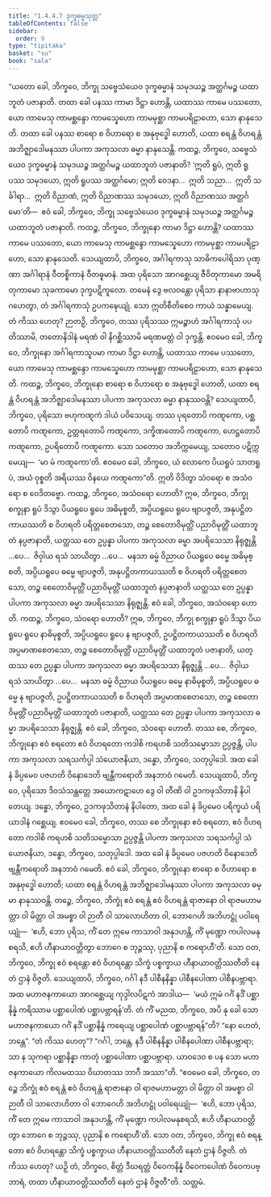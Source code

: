 ```yaml
---
title: "1.4.4.7 ဒုက္ခဓမ္မသုတ္တ"
tableOfContents: false
sidebar:
  order: 9
type: "tipitaka"
basket: "su"
book: "sala"
---
```



<DynamicBreadcrumb />

<Division number="244" book="sala">

<Paragraph number="1047" book="sala">
“ယတော ခေါ, ဘိက္ခဝေ, ဘိက္ခု သဗ္ဗေသံယေဝ ဒုက္ခဓမ္မာနံ သမုဒယဉ္စ အတ္ထင်္ဂမဉ္စ ယထာဘူတံ ပဇာနာတိ. တထာ ခေါ ပနဿ ကာမာ ဒိဋ္ဌာ ဟောန္တိ, ယထာဿ ကာမေ ပဿတော, ယော ကာမေသု ကာမစ္ဆန္ဒော ကာမသ္နေဟော ကာမမုစ္ဆာ ကာမပရိဠာဟော, သော နာနုသေတိ. တထာ ခေါ ပနဿ စာရော စ ဝိဟာရော စ အနုဗုဒ္ဓေါ ဟောတိ, ယထာ စရန္တံ ဝိဟရန္တံ အဘိဇ္ဈာဒေါမနဿာ ပါပကာ အကုသလာ ဓမ္မာ နာနုသေန္တိ.
</Paragraph>

<Paragraph number="1048" book="sala">
ကထဉ္စ, ဘိက္ခဝေ, သဗ္ဗေသံယေဝ ဒုက္ခဓမ္မာနံ သမုဒယဉ္စ အတ္ထင်္ဂမဉ္စ ယထာဘူတံ ပဇာနာတိ? ‘ဣတိ ရူပံ, ဣတိ ရူပဿ သမုဒယော, ဣတိ ရူပဿ အတ္ထင်္ဂမော; ဣတိ ဝေဒနာ…  ဣတိ သညာ…  ဣတိ သင်္ခါရာ…  ဣတိ ဝိညာဏံ, ဣတိ ဝိညာဏဿ သမုဒယော, ဣတိ ဝိညာဏဿ အတ္ထင်္ဂမော’တိ—  ဧဝံ ခေါ, ဘိက္ခဝေ, ဘိက္ခု သဗ္ဗေသံယေဝ ဒုက္ခဓမ္မာနံ သမုဒယဉ္စ အတ္ထင်္ဂမဉ္စ ယထာဘူတံ ပဇာနာတိ.
</Paragraph>

<Paragraph number="1049" book="sala">
ကထဉ္စ, ဘိက္ခဝေ, ဘိက္ခုနော ကာမာ ဒိဋ္ဌာ ဟောန္တိ? ယထာဿ ကာမေ ပဿတော, ယော ကာမေသု ကာမစ္ဆန္ဒော ကာမသ္နေဟော ကာမမုစ္ဆာ ကာမပရိဠာဟော, သော နာနုသေတိ. သေယျထာပိ, ဘိက္ခဝေ, အင်္ဂါရကာသု သာဓိကပေါရိသာ ပုဏ္ဏာ အင်္ဂါရာနံ ဝီတစ္စိကာနံ ဝီတဓူမာနံ. အထ ပုရိသော အာဂစ္ဆေယျ ဇီဝိတုကာမော အမရိတုကာမော သုခကာမော ဒုက္ခပဋိကူလော. တမေနံ ဒွေ ဗလဝန္တော ပုရိသာ နာနာဗာဟာသု ဂဟေတွာ, တံ အင်္ဂါရကာသုံ ဥပကဍ္ဎေယျုံ. သော ဣတိစီတိစေဝ ကာယံ သန္နာမေယျ. တံ ကိဿ ဟေတု? ဉာတဉှိ, ဘိက္ခဝေ, တဿ ပုရိသဿ ဣမဉ္စာဟံ အင်္ဂါရကာသုံ ပပတိဿာမိ, တတောနိဒါနံ မရဏံ ဝါ နိဂစ္ဆိဿာမိ မရဏမတ္တံ ဝါ ဒုက္ခန္တိ. ဧဝမေဝ ခေါ, ဘိက္ခဝေ, ဘိက္ခုနော အင်္ဂါရကာသူပမာ ကာမာ ဒိဋ္ဌာ ဟောန္တိ, ယထာဿ ကာမေ ပဿတော, ယော ကာမေသု ကာမစ္ဆန္ဒော ကာမသ္နေဟော ကာမမုစ္ဆာ ကာမပရိဠာဟော, သော နာနုသေတိ.
</Paragraph>

<Paragraph number="1050" book="sala">
ကထဉ္စ, ဘိက္ခဝေ, ဘိက္ခုနော စာရော စ ဝိဟာရော စ အနုဗုဒ္ဓေါ ဟောတိ, ယထာ စရန္တံ ဝိဟရန္တံ အဘိဇ္ဈာဒေါမနဿာ ပါပကာ အကုသလာ ဓမ္မာ နာနုဿဝန္တိ? သေယျထာပိ, ဘိက္ခဝေ, ပုရိသော ဗဟုကဏ္ဋကံ ဒါယံ ပဝိသေယျ. တဿ ပုရတောပိ ကဏ္ဋကော, ပစ္ဆတောပိ ကဏ္ဋကော, ဥတ္တရတောပိ ကဏ္ဋကော, ဒက္ခိဏတောပိ ကဏ္ဋကော, ဟေဋ္ဌတောပိ ကဏ္ဋကော, ဥပရိတောပိ ကဏ္ဋကော. သော သတောဝ အဘိက္ကမေယျ, သတောဝ ပဋိက္ကမေယျ—  ‘မာ မံ ကဏ္ဋကော’တိ. ဧဝမေဝ ခေါ, ဘိက္ခဝေ, ယံ လောကေ ပိယရူပံ သာတရူပံ, အယံ ဝုစ္စတိ အရိယဿ ဝိနယေ ကဏ္ဋကော”တိ. ဣတိ ဝိဒိတွာ သံဝရော စ အသံဝရော စ ဝေဒိတဗ္ဗော.
</Paragraph>

<Paragraph number="1051" book="sala">
ကထဉ္စ, ဘိက္ခဝေ, အသံဝရော ဟောတိ? ဣဓ, ဘိက္ခဝေ, ဘိက္ခု စက္ခုနာ ရူပံ ဒိသွာ ပိယရူပေ ရူပေ အဓိမုစ္စတိ, အပ္ပိယရူပေ ရူပေ ဗျာပဇ္ဇတိ, အနုပဋ္ဌိတကာယဿတိ စ ဝိဟရတိ ပရိတ္တစေတသော, တဉ္စ စေတောဝိမုတ္တိံ ပညာဝိမုတ္တိံ ယထာဘူတံ နပ္ပဇာနာတိ, ယတ္ထဿ တေ ဥပ္ပန္နာ ပါပကာ အကုသလာ ဓမ္မာ အပရိသေသာ နိရုဇ္ဈန္တိ …ပေ…  ဇိဝှါယ ရသံ သာယိတွာ …ပေ…  မနသာ ဓမ္မံ ဝိညာယ ပိယရူပေ ဓမ္မေ အဓိမုစ္စတိ, အပ္ပိယရူပေ ဓမ္မေ ဗျာပဇ္ဇတိ, အနုပဋ္ဌိတကာယဿတိ စ ဝိဟရတိ ပရိတ္တစေတသော, တဉ္စ စေတောဝိမုတ္တိံ ပညာဝိမုတ္တိံ ယထာဘူတံ နပ္ပဇာနာတိ ယတ္ထဿ တေ ဥပ္ပန္နာ ပါပကာ အကုသလာ ဓမ္မာ အပရိသေသာ နိရုဇ္ဈန္တိ. ဧဝံ ခေါ, ဘိက္ခဝေ, အသံဝရော ဟောတိ.
</Paragraph>

<Paragraph number="1052" book="sala">
ကထဉ္စ, ဘိက္ခဝေ, သံဝရော ဟောတိ? ဣဓ, ဘိက္ခဝေ, ဘိက္ခု စက္ခုနာ ရူပံ ဒိသွာ ပိယရူပေ ရူပေ နာဓိမုစ္စတိ, အပ္ပိယရူပေ ရူပေ န ဗျာပဇ္ဇတိ, ဥပဋ္ဌိတကာယဿတိ စ ဝိဟရတိ အပ္ပမာဏစေတသော, တဉ္စ စေတောဝိမုတ္တိံ ပညာဝိမုတ္တိံ ယထာဘူတံ ပဇာနာတိ, ယတ္ထဿ တေ ဥပ္ပန္နာ ပါပကာ အကုသလာ ဓမ္မာ အပရိသေသာ နိရုဇ္ဈန္တိ …ပေ…  ဇိဝှါယ ရသံ သာယိတွာ …ပေ…  မနသာ ဓမ္မံ ဝိညာယ ပိယရူပေ ဓမ္မေ နာဓိမုစ္စတိ, အပ္ပိယရူပေ ဓမ္မေ န ဗျာပဇ္ဇတိ, ဥပဋ္ဌိတကာယဿတိ စ ဝိဟရတိ အပ္ပမာဏစေတသော, တဉ္စ စေတောဝိမုတ္တိံ ပညာဝိမုတ္တိံ ယထာဘူတံ ပဇာနာတိ, ယတ္ထဿ တေ ဥပ္ပန္နာ ပါပကာ အကုသလာ ဓမ္မာ အပရိသေသာ နိရုဇ္ဈန္တိ. ဧဝံ ခေါ, ဘိက္ခဝေ, သံဝရော ဟောတိ.
</Paragraph>

<Paragraph number="1053" book="sala">
တဿ စေ, ဘိက္ခဝေ, ဘိက္ခုနော ဧဝံ စရတော ဧဝံ ဝိဟရတော ကဒါစိ ကရဟစိ သတိသမ္မောသာ ဥပ္ပဇ္ဇန္တိ, ပါပကာ အကုသလာ သရသင်္ကပ္ပါ သံယောဇနိယာ, ဒန္ဓော, ဘိက္ခဝေ, သတုပ္ပါဒေါ. အထ ခေါ နံ ခိပ္ပမေဝ ပဇဟတိ ဝိနောဒေတိ ဗျန္တီကရောတိ အနဘာဝံ ဂမေတိ.
</Paragraph>

<Paragraph number="1054" book="sala">
သေယျထာပိ, ဘိက္ခဝေ, ပုရိသော ဒိဝသံသန္တတ္တေ အယောကဋာဟေ ဒွေ ဝါ တီဏိ ဝါ ဥဒကဖုသိတာနိ နိပါတေယျ. ဒန္ဓော, ဘိက္ခဝေ, ဥဒကဖုသိတာနံ နိပါတော, အထ ခေါ နံ ခိပ္ပမေဝ ပရိက္ခယံ ပရိယာဒါနံ ဂစ္ဆေယျ. ဧဝမေဝ ခေါ, ဘိက္ခဝေ, တဿ စေ ဘိက္ခုနော ဧဝံ စရတော, ဧဝံ ဝိဟရတော ကဒါစိ ကရဟစိ သတိသမ္မောသာ ဥပ္ပဇ္ဇန္တိ ပါပကာ အကုသလာ သရသင်္ကပ္ပါ သံယောဇနိယာ, ဒန္ဓော, ဘိက္ခဝေ, သတုပ္ပါဒေါ. အထ ခေါ နံ ခိပ္ပမေဝ ပဇဟတိ ဝိနောဒေတိ ဗျန္တီကရောတိ အနဘာဝံ ဂမေတိ. ဧဝံ ခေါ, ဘိက္ခဝေ, ဘိက္ခုနော စာရော စ ဝိဟာရော စ အနုဗုဒ္ဓေါ ဟောတိ; ယထာ စရန္တံ ဝိဟရန္တံ အဘိဇ္ဈာဒေါမနဿာ ပါပကာ အကုသလာ ဓမ္မာ နာနုဿဝန္တိ. တဉ္စေ, ဘိက္ခဝေ, ဘိက္ခုံ ဧဝံ စရန္တံ ဧဝံ ဝိဟရန္တံ ရာဇာနော ဝါ ရာဇမဟာမတ္တာ ဝါ မိတ္တာ ဝါ အမစ္စာ ဝါ ဉာတီ ဝါ သာလောဟိတာ ဝါ, ဘောဂေဟိ အဘိဟဋ္ဌုံ ပဝါရေယျုံ—  ‘ဧဟိ, ဘော ပုရိသ, ကိံ တေ ဣမေ ကာသာဝါ အနုဒဟန္တိ, ကိံ မုဏ္ဍော ကပါလမနုစရသိ, ဧဟိ ဟီနာယာဝတ္တိတွာ ဘောဂေ စ ဘုဉ္ဇဿု, ပုညာနိ စ ကရောဟီ’တိ. သော ဝတ, ဘိက္ခဝေ, ဘိက္ခု ဧဝံ စရန္တော ဧဝံ ဝိဟရန္တော သိက္ခံ ပစ္စက္ခာယ ဟီနာယာဝတ္တိဿတီတိ နေတံ ဌာနံ ဝိဇ္ဇတိ.
</Paragraph>

<Paragraph number="1055" book="sala">
သေယျထာပိ, ဘိက္ခဝေ, ဂင်္ဂါ နဒီ ပါစီနနိန္နာ ပါစီနပေါဏာ ပါစီနပဗ္ဘာရာ. အထ မဟာဇနကာယော အာဂစ္ဆေယျ ကုဒ္ဒါလပိဋကံ အာဒါယ—  ‘မယံ ဣမံ ဂင်္ဂံ နဒိံ ပစ္ဆာနိန္နံ ကရိဿာမ ပစ္ဆာပေါဏံ ပစ္ဆာပဗ္ဘာရန်’တိ. တံ ကိံ မညထ, ဘိက္ခဝေ, အပိ နု ခေါ သော မဟာဇနကာယော ဂင်္ဂံ နဒိံ ပစ္ဆာနိန္နံ ကရေယျ ပစ္ဆာပေါဏံ ပစ္ဆာပဗ္ဘာရန်”တိ? “နော ဟေတံ, ဘန္တေ”. “တံ ကိဿ ဟေတု”? “ဂင်္ဂါ, ဘန္တေ, နဒီ ပါစီနနိန္နာ ပါစီနပေါဏာ ပါစီနပဗ္ဘာရာ; သာ န သုကရာ ပစ္ဆာနိန္နာ ကာတုံ ပစ္ဆာပေါဏာ ပစ္ဆာပဗ္ဘာရာ. ယာဝဒေဝ စ ပန သော မဟာဇနကာယော ကိလမထဿ ဝိဃာတဿ ဘာဂီ အဿာ”တိ. “ဧဝမေဝ ခေါ, ဘိက္ခဝေ, တဉ္စေ ဘိက္ခုံ ဧဝံ စရန္တံ ဧဝံ ဝိဟရန္တံ ရာဇာနော ဝါ ရာဇမဟာမတ္တာ ဝါ မိတ္တာ ဝါ အမစ္စာ ဝါ ဉာတီ ဝါ သာလောဟိတာ ဝါ ဘောဂေဟိ အဘိဟဋ္ဌုံ ပဝါရေယျုံ—  ‘ဧဟိ, ဘော ပုရိသ, ကိံ တေ ဣမေ ကာသာဝါ အနုဒဟန္တိ, ကိံ မုဏ္ဍော ကပါလမနုစရသိ, ဧဟိ ဟီနာယာဝတ္တိတွာ ဘောဂေ စ ဘုဉ္ဇဿု, ပုညာနိ စ ကရောဟီ’တိ. သော ဝတ, ဘိက္ခဝေ, ဘိက္ခု ဧဝံ စရန္တော ဧဝံ ဝိဟရန္တော သိက္ခံ ပစ္စက္ခာယ ဟီနာယာဝတ္တိဿတီတိ နေတံ ဌာနံ ဝိဇ္ဇတိ. တံ ကိဿ ဟေတု? ယဉှိ တံ, ဘိက္ခဝေ, စိတ္တံ ဒီဃရတ္တံ ဝိဝေကနိန္နံ ဝိဝေကပေါဏံ ဝိဝေကပဗ္ဘာရံ, တထာ ဟီနာယာဝတ္တိဿတီတိ နေတံ ဌာနံ ဝိဇ္ဇတီ”တိ.

</Paragraph>
</Division>

<Paragraph number="1056" type="center" book="sala">
သတ္တမံ.
</Paragraph>
